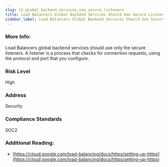 ```yaml
---
slug: lb_global_backend_services_use_secure_listeners
title: Load Balancers Global Backend Services Should Use Secure Listeners
sidebar_label: Load Balancers Global Backend Services Should Use Secure Listeners
---
```


### More Info:

Load Balancers global backend services should use only the secure listeners. A listener is a process that checks for connection requests, using the protocol and port that you configure.

### Risk Level

High

### Address

Security

### Compliance Standards

SOC2

### Additional Reading:

- [https://cloud.google.com/load-balancing/docs/https/setting-up-https](https://cloud.google.com/load-balancing/docs/https/setting-up-https) 

